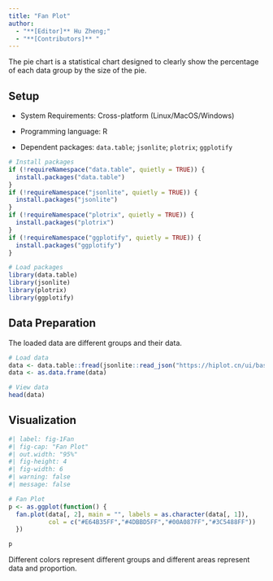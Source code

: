 ```yaml
---
title: "Fan Plot"
author:
  - "**[Editor]** Hu Zheng;"
  - "**[Contributors]** "
---
```


The pie chart is a statistical chart designed to clearly show the percentage of each data group by the size of the pie.

## Setup

-   System Requirements: Cross-platform (Linux/MacOS/Windows)

-   Programming language: R

-   Dependent packages: `data.table`; `jsonlite`; `plotrix`; `ggplotify`

```r
# Install packages
if (!requireNamespace("data.table", quietly = TRUE)) {
  install.packages("data.table")
}
if (!requireNamespace("jsonlite", quietly = TRUE)) {
  install.packages("jsonlite")
}
if (!requireNamespace("plotrix", quietly = TRUE)) {
  install.packages("plotrix")
}
if (!requireNamespace("ggplotify", quietly = TRUE)) {
  install.packages("ggplotify")
}

# Load packages
library(data.table)
library(jsonlite)
library(plotrix)
library(ggplotify)
```

## Data Preparation

The loaded data are different groups and their data.

```r
# Load data
data <- data.table::fread(jsonlite::read_json("https://hiplot.cn/ui/basic/fan/data.json")$exampleData$textarea[[1]])
data <- as.data.frame(data)

# View data
head(data)
```

## Visualization

```r
#| label: fig-1Fan
#| fig-cap: "Fan Plot"
#| out.width: "95%"
#| fig-height: 4
#| fig-width: 6
#| warning: false
#| message: false

# Fan Plot
p <- as.ggplot(function() {
  fan.plot(data[, 2], main = "", labels = as.character(data[, 1]),
           col = c("#E64B35FF","#4DBBD5FF","#00A087FF","#3C5488FF"))
  })

p
```

Different colors represent different groups and different areas represent data and proportion.
